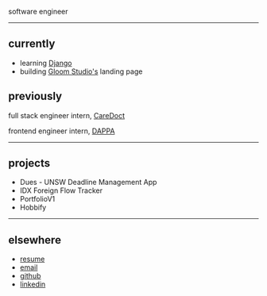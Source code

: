 software engineer

---

## currently

- learning [Django](https://www.djangoproject.com/)
- building [Gloom Studio's](https://www.linkedin.com/company/gloom-studios/) landing page

## previously

full stack engineer intern, [CareDoct](https://caredoct.com/)

frontend engineer intern, [DAPPA](https://dappa.fashion/)

---

## projects

<ul className="flex flex-col text-sm [&_*]:font-normal">
  <li>
    <CustomLink href="https://dues-deploy.vercel.app/">
      Dues - UNSW Deadline Management App
    </CustomLink>
  </li>
  <li>
    <CustomLink href="https://github.com/koalacapek/ihsg-stocks-flow">
      IDX Foreign Flow Tracker
    </CustomLink>
  </li>
  <li>
    <CustomLink href="https://hansreynaldi.com/">PortfolioV1</CustomLink>
  </li>
  <li>
    <CustomLink href="https://hansreynaldi.com/">Hobbify</CustomLink>
  </li>
</ul>

---

## elsewhere

- [resume](/resume.pdf)
- [email](mailto:hanskr7882@gmail.com)
- [github](https://www.github.com/koalacapek)
- [linkedin](https://www.linkedin.com/in/hans-kristian-reynaldi/)
